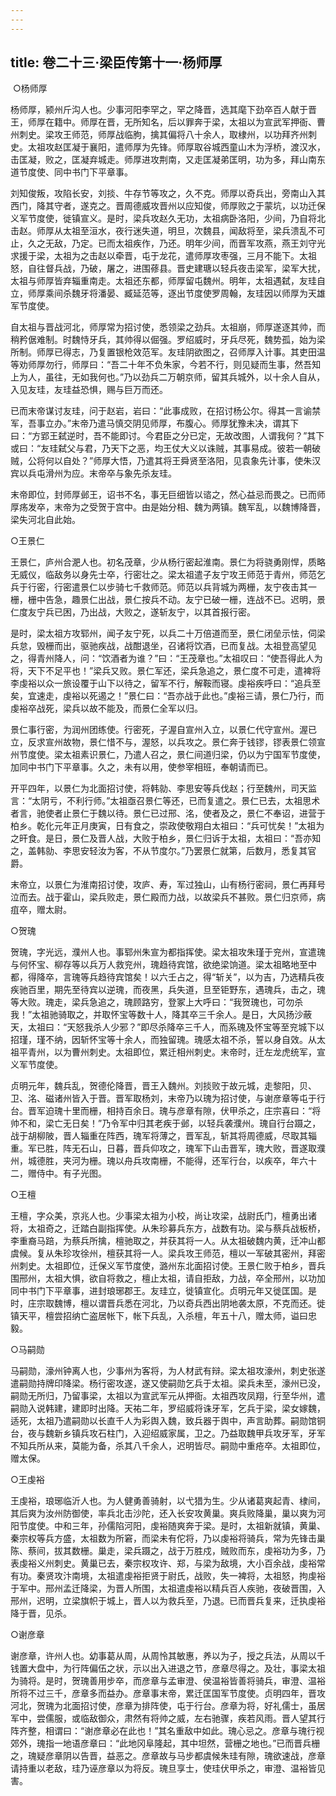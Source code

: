 ```yaml
---
---
---
```

title: 卷二十三·梁臣传第十一·杨师厚
---

 ○杨师厚

杨师厚，颍州斤沟人也。少事河阳李罕之，罕之降晋，选其麾下劲卒百人献于晋王，师厚在籍中。师厚在晋，无所知名，后以罪奔于梁，太祖以为宣武军押衙、曹州刺史。梁攻王师范，师厚战临朐，擒其偏将八十余人，取棣州，以功拜齐州刺史。太祖攻赵匡凝于襄阳，遣师厚为先锋。师厚取谷城西童山木为浮桥，渡汉水，击匡凝，败之，匡凝弃城走。师厚进攻荆南，又走匡凝弟匡明，功为多，拜山南东道节度使、同中书门下平章事。

刘知俊叛，攻陷长安，刘掞、牛存节等攻之，久不克。师厚以奇兵出，旁南山入其西门，降其守者，遂克之。晋周德威攻晋州以应知俊，师厚败之于蒙坑，以功迁保义军节度使，徙镇宣义。是时，梁兵攻赵久无功，太祖病卧洛阳，少间，乃自将北击赵。师厚从太祖至洹水，夜行迷失道，明旦，次魏县，闻敌将至，梁兵溃乱不可止，久之无敌，乃定。已而太祖疾作，乃还。明年少间，而晋军攻燕，燕王刘守光求援于梁，太祖为之击赵以牵晋，屯于龙花，遣师厚攻枣强，三月不能下。太祖怒，自往督兵战，乃破，屠之，进围蓚县。晋史建瑭以轻兵夜击梁军，梁军大扰，太祖与师厚皆弃辎重南走。太祖还东都，师厚留屯魏州。明年，太祖遇弑，友珪自立，师厚乘间杀魏牙将潘晏、臧延范等，逐出节度使罗周翰，友珪因以师厚为天雄军节度使。

自太祖与晋战河北，师厚常为招讨使，悉领梁之劲兵。太祖崩，师厚遂逐其帅，而稍矜倨难制。时魏恃牙兵，其帅得以倔强。罗绍威时，牙兵尽死，魏势孤，始为梁所制。师厚已得志，乃复置银枪效范军。友珪阴欲图之，召师厚入计事。其吏田温等劝师厚勿行，师厚曰：“吾二十年不负朱家，今若不行，则见疑而生事，然吾知上为人，虽往，无如我何也。”乃以劲兵二万朝京师，留其兵城外，以十余人自从，入见友珪，友珪益恐惧，赐与巨万而还。

已而末帝谋讨友珪，问于赵岩，岩曰：“此事成败，在招讨杨公尔。得其一言谕禁军，吾事立办。”末帝乃遣马慎交阴见师厚，布腹心。师厚犹豫未决，谓其下曰：“方郢王弑逆时，吾不能即讨。今君臣之分已定，无故改图，人谓我何？”其下或曰：“友珪弑父与君，乃天下之恶，均王仗大义以诛贼，其事易成。彼若一朝破贼，公将何以自处？”师厚大悟，乃遣其将王舜贤至洛阳，见袁象先计事，使朱汉宾以兵屯滑州为应。末帝卒与象先杀友珪。

末帝即位，封师厚邺王，诏书不名，事无巨细皆以谘之，然心益忌而畏之。已而师厚疡发卒，末帝为之受贺于宫中。由是始分相、魏为两镇。魏军乱，以魏博降晋，梁失河北自此始。

○王景仁

王景仁，庐州合淝人也。初名茂章，少从杨行密起淮南。景仁为将骁勇刚悍，质略无威仪，临敌务以身先士卒，行密壮之。梁太祖遣子友宁攻王师范于青州，师范乞兵于行密，行密遣景仁以步骑七千救师范。师范以兵背城为两栅，友宁夜击其一栅，栅中告急，趣景仁出战，景仁按兵不动。友宁已破一栅，连战不已。迟明，景仁度友宁兵已困，乃出战，大败之，遂斩友宁，以其首报行密。

是时，梁太祖方攻郓州，闻子友宁死，以兵二十万倍道而至，景仁闭垒示怯，伺梁兵怠，毁栅而出，驱驰疾战，战酣退坐，召诸将饮酒，已而复战。太祖登高望见之，得青州降人，问：“饮酒者为谁？”曰：“王茂章也。”太祖叹曰：“使吾得此人为将，天下不足平也！”梁兵又败。景仁军还，梁兵急追之，景仁度不可走，遣裨将李虔裕以众一旅设覆于山下以待之，留军不行，解鞍而寝。虔裕疾呼曰：“追兵至矣，宜速走，虔裕以死遏之！”景仁曰：“吾亦战于此也。”虔裕三请，景仁乃行，而虔裕卒战死，梁兵以故不能及，而景仁全军以归。

景仁事行密，为润州团练使。行密死，子渥自宣州入立，以景仁代守宣州。渥已立，反求宣州故物，景仁惜不与，渥怒，以兵攻之。景仁奔于钱镠，镠表景仁领宣州节度使。梁太祖素识景仁，乃遣人召之，景仁间道归梁，仍以为宁国军节度使，加同中书门下平章事。久之，未有以用，使参宰相班，奉朝请而已。

开平四年，以景仁为北面招讨使，将韩勍、李思安等兵伐赵；行至魏州，司天监言：“太阴亏，不利行师。”太祖亟召景仁等还，已而复遣之。景仁已去，太祖思术者言，驰使者止景仁于魏以待。景仁已过邢、洺，使者及之，景仁不奉诏，进营于柏乡。乾化元年正月庚寅，日有食之，崇政使敬翔白太祖曰：“兵可忧矣！”太祖为之旰食。是日，景仁及晋人战，大败于柏乡，景仁归诉于太祖，太祖曰：“吾亦知之，盖韩勍、李思安轻汝为客，不从节度尔。”乃罢景仁就第，后数月，悉复其官爵。

末帝立，以景仁为淮南招讨使，攻庐、寿，军过独山，山有杨行密祠，景仁再拜号泣而去。战于霍山，梁兵败走，景仁殿而力战，以故梁兵不甚败。景仁归京师，病疽卒，赠太尉。

○贺瑰

贺瑰，字光远，濮州人也。事郓州朱宣为都指挥使。梁太祖攻朱瑾于兖州，宣遣瑰与何怀宝、柳存等以兵万人救兖州，瑰趋待宾馆，欲绝梁饷道。梁太祖略地至中都，得降卒，言瑰等兵趋待宾馆矣！以六壬占之，得“斩关”，以为吉，乃选精兵夜疾驰百里，期先至待宾以逆瑰，而夜黑，兵失道，旦至钜野东，遇瑰兵，击之，瑰等大败。瑰走，梁兵急追之，瑰顾路穷，登冢上大呼曰：“我贺瑰也，可勿杀我！”太祖驰骑取之，并取怀宝等数十人，降其卒三千余人。是日，大风扬沙蔽天，太祖曰：“天怒我杀人少邪？”即尽杀降卒三千人，而系瑰及怀宝等至兖城下以招瑾，瑾不纳，因斩怀宝等十余人，而独留瑰。瑰感太祖不杀，誓以身自效。从太祖平青州，以为曹州刺史。太祖即位，累迁相州刺史。末帝时，迁左龙虎统军，宣义军节度使。

贞明元年，魏兵乱，贺德伦降晋，晋王入魏州。刘掞败于故元城，走黎阳，贝、卫、洺、磁诸州皆入于晋。晋军取杨刘，末帝乃以瑰为招讨使，与谢彦章等屯于行台。晋军迫瑰十里而栅，相持百余日。瑰与彦章有隙，伏甲杀之，庄宗喜曰：“将帅不和，梁亡无日矣！”乃令军中归其老疾于邺，以轻兵袭濮州。瑰自行台蹑之，战于胡柳陂，晋人辎重在阵西，瑰军将薄之，晋军乱，斩其将周德威，尽取其辎重。军已胜，阵无石山，日暮，晋兵仰攻之，瑰军下山击晋军，瑰大败，晋遂取濮州，城德胜，夹河为栅。瑰以舟兵攻南栅，不能得，还军行台，以疾卒，年六十二，赠侍中。有子光图。

○王檀

王檀，字众美，京兆人也。少事梁太祖为小校，尚让攻梁，战尉氏门，檀勇出诸将，太祖奇之，迁踏白副指挥使。从朱珍募兵东方，战数有功。梁与蔡兵战板桥，李重裔马踣，为蔡兵所擒，檀驰取之，并获其将一人。从太祖破魏内黄，迁冲山都虞候。复从朱珍攻徐州，檀获其将一人。梁兵攻王师范，檀以一军破其密州，拜密州刺史。太祖即位，迁保义军节度使，潞州东北面招讨使。王景仁败于柏乡，晋兵围邢州，太祖大惧，欲自将救之，檀止太祖，请自拒敌，力战，卒全邢州，以功加同中书门下平章事，进封琅琊郡王。友珪立，徙镇宣化。贞明元年又徙匡国。是时，庄宗取魏博，檀以谓晋兵悉在河北，乃以奇兵西出阴地袭太原，不克而还。徙镇天平，檀尝招纳亡盗居帐下，帐下兵乱，入杀檀，年五十八，赠太师，谥曰忠毅。

○马嗣勋

马嗣勋，濠州钟离人也，少事州为客将，为人材武有辩。梁太祖攻濠州，刺史张遂遣嗣勋持牌印降梁。杨行密攻遂，遂又使嗣勋乞兵于太祖。梁兵未至，濠州已没，嗣勋无所归，乃留事梁，太祖以为宣武军元从押衙。太祖西攻凤翔，行至华州，遣嗣勋入说韩建，建即时出降。天祐二年，罗绍威将诛牙军，乞兵于梁，梁女嫁魏，适死，太祖乃遣嗣勋以长直千人为彩舆入魏，致兵器于舆中，声言助葬。嗣勋馆铜台，夜与魏新乡镇兵攻石柱门，入迎绍威家属，卫之。乃益取魏甲兵攻牙军，牙军不知兵所从来，莫能为备，杀其八千余人，迟明皆尽。嗣勋中重疮卒。太祖即位，赠太保。

○王虔裕

王虔裕，琅琊临沂人也。为人健勇善骑射，以弋猎为生。少从诸葛爽起青、棣间，其后爽为汝州防御使，率兵北击沙陀，还入长安攻黄巢。爽兵败降巢，巢以爽为河阳节度使。中和三年，孙儒陷河阳，虔裕随爽奔于梁。是时，太祖新就镇，黄巢、秦宗权等兵方盛，太祖数为所窘，而梁未有佗将，乃以虔裕将骑兵，常为先锋击巢陈、蔡间，拔其数栅。巢走，梁兵蹑之，战于万胜戍，贼败而东，虔裕功为多，乃表虔裕义州刺史。黄巢已去，秦宗权攻许、郑，与梁为敌境，大小百余战，虔裕常有功。秦贤攻汴南境，太祖遣虔裕拒贤于尉氏，战败，失一裨将，太祖怒，拘虔裕于军中。邢州孟迁降梁，为晋人所围，太祖遣虔裕以精兵百人疾驰，夜破晋围，入邢州，迟明，立梁旗帜于城上，晋人以为救兵至，乃退。已而晋兵复来，迁执虔裕降于晋，见杀。

○谢彦章

谢彦章，许州人也。幼事葛从周，从周怜其敏惠，养以为子，授之兵法，从周以千钱置大盘中，为行阵偏伍之状，示以出入进退之节，彦章尽得之。及壮，事梁太祖为骑将。是时，贺瑰善用步卒，而彦章与孟审澄、侯温裕皆善将骑兵，审澄、温裕所将不过三千，彦章多而益办。彦章事末帝，累迁匡国军节度使。贞明四年，晋攻河北，贺瑰为北面招讨使，彦章为排阵使，屯于行台。彦章为将，好礼儒士，虽居军中，尝儒服，或临敌御众，肃然有将帅之威，左右驰骤，疾若风雨。晋人望其行阵齐整，相谓曰：“谢彦章必在此也！”其名重敌中如此。瑰心忌之。彦章与瑰行视郊外，瑰指一地语彦章曰：“此地冈阜隆起，其中坦然，营栅之地也。”已而晋兵栅之，瑰疑彦章阴以告晋，益恶之。彦章故与马步都虞候朱珪有隙，瑰欲速战，彦章请持重以老敌，珪乃诬彦章以为将反。瑰旦享士，使珪伏甲杀之，审澄、温裕皆见害。

